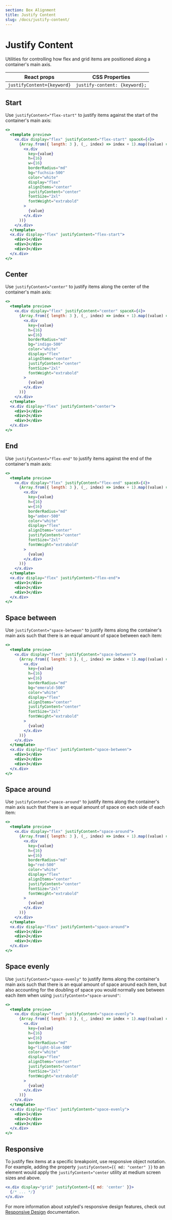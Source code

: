 ```yaml
---
section: Box Alignment
title: Justify Content
slug: /docs/justify-content/
---
```


# Justify Content

Utilities for controlling how flex and grid items are positioned along a container's main axis.

<carbon-ad />

| React props                | CSS Properties                |
| -------------------------- | ----------------------------- |
| `justifyContent={keyword}` | `justify-content: {keyword};` |

## Start

Use `justifyContent="flex-start"` to justify items against the start of the container's main axis:

```jsx preview color=fuchsia
<>
  <template preview>
    <x.div display="flex" justifyContent="flex-start" spaceX={4}>
      {Array.from({ length: 3 }, (_, index) => index + 1).map((value) => (
        <x.div
          key={value}
          h={16}
          w={16}
          borderRadius="md"
          bg="fuchsia-500"
          color="white"
          display="flex"
          alignItems="center"
          justifyContent="center"
          fontSize="2xl"
          fontWeight="extrabold"
        >
          {value}
        </x.div>
      ))}
    </x.div>
  </template>
  <x.div display="flex" justifyContent="flex-start">
    <div>1</div>
    <div>2</div>
    <div>3</div>
  </x.div>
</>
```

## Center

Use `justifyContent="center"` to justify items along the center of the container's main axis:

```jsx preview color=indigo
<>
  <template preview>
    <x.div display="flex" justifyContent="center" spaceX={4}>
      {Array.from({ length: 3 }, (_, index) => index + 1).map((value) => (
        <x.div
          key={value}
          h={16}
          w={16}
          borderRadius="md"
          bg="indigo-500"
          color="white"
          display="flex"
          alignItems="center"
          justifyContent="center"
          fontSize="2xl"
          fontWeight="extrabold"
        >
          {value}
        </x.div>
      ))}
    </x.div>
  </template>
  <x.div display="flex" justifyContent="center">
    <div>1</div>
    <div>2</div>
    <div>3</div>
  </x.div>
</>
```

## End

Use `justifyContent="flex-end"` to justify items against the end of the container's main axis:

```jsx preview color=amber
<>
  <template preview>
    <x.div display="flex" justifyContent="flex-end" spaceX={4}>
      {Array.from({ length: 3 }, (_, index) => index + 1).map((value) => (
        <x.div
          key={value}
          h={16}
          w={16}
          borderRadius="md"
          bg="amber-500"
          color="white"
          display="flex"
          alignItems="center"
          justifyContent="center"
          fontSize="2xl"
          fontWeight="extrabold"
        >
          {value}
        </x.div>
      ))}
    </x.div>
  </template>
  <x.div display="flex" justifyContent="flex-end">
    <div>1</div>
    <div>2</div>
    <div>3</div>
  </x.div>
</>
```

## Space between

Use `justifyContent="space-between"` to justify items along the container's main axis such that there is an equal amount of space between each item:

```jsx preview color=emerald
<>
  <template preview>
    <x.div display="flex" justifyContent="space-between">
      {Array.from({ length: 3 }, (_, index) => index + 1).map((value) => (
        <x.div
          key={value}
          h={16}
          w={16}
          borderRadius="md"
          bg="emerald-500"
          color="white"
          display="flex"
          alignItems="center"
          justifyContent="center"
          fontSize="2xl"
          fontWeight="extrabold"
        >
          {value}
        </x.div>
      ))}
    </x.div>
  </template>
  <x.div display="flex" justifyContent="space-between">
    <div>1</div>
    <div>2</div>
    <div>3</div>
  </x.div>
</>
```

## Space around

Use `justifyContent="space-around"` to justify items along the container's main axis such that there is an equal amount of space on each side of each item:

```jsx preview color=red
<>
  <template preview>
    <x.div display="flex" justifyContent="space-around">
      {Array.from({ length: 3 }, (_, index) => index + 1).map((value) => (
        <x.div
          key={value}
          h={16}
          w={16}
          borderRadius="md"
          bg="red-500"
          color="white"
          display="flex"
          alignItems="center"
          justifyContent="center"
          fontSize="2xl"
          fontWeight="extrabold"
        >
          {value}
        </x.div>
      ))}
    </x.div>
  </template>
  <x.div display="flex" justifyContent="space-around">
    <div>1</div>
    <div>2</div>
    <div>3</div>
  </x.div>
</>
```

## Space evenly

Use `justifyContent="space-evenly"` to justify items along the container's main axis such that there is an equal amount of space around each item, but also accounting for the doubling of space you would normally see between each item when using `justifyContent="space-around"`:

```jsx preview color=light-blue
<>
  <template preview>
    <x.div display="flex" justifyContent="space-evenly">
      {Array.from({ length: 3 }, (_, index) => index + 1).map((value) => (
        <x.div
          key={value}
          h={16}
          w={16}
          borderRadius="md"
          bg="light-blue-500"
          color="white"
          display="flex"
          alignItems="center"
          justifyContent="center"
          fontSize="2xl"
          fontWeight="extrabold"
        >
          {value}
        </x.div>
      ))}
    </x.div>
  </template>
  <x.div display="flex" justifyContent="space-evenly">
    <div>1</div>
    <div>2</div>
    <div>3</div>
  </x.div>
</>
```

## Responsive

To justify flex items at a specific breakpoint, use responsive object notation. For example, adding the property `justifyContent={{ md: "center" }}` to an element would apply the `justifyContent="center` utility at medium screen sizes and above.

```jsx
<x.div display="grid" justifyContent={{ md: 'center' }}>
  {/* ... */}
</x.div>
```

For more information about xstyled's responsive design features, check out [Responsive Design](/docs/responsive-design/) documentation.
